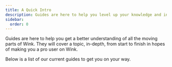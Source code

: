 ```yaml
---
title: A Quick Intro
description: Guides are here to help you level up your knowledge and insight of Wink on any topic.
sidebar:
  order: 0
---
```



Guides are here to help you get a better understanding of all the moving parts of Wink. 
They will cover a topic, in-depth, from start to finish in hopes of making you a pro user on Wink.

Below is a list of our current guides to get you on your way.

<LinkCard
  title="Discover great deals"
  description="The guide gives you some tips on how to search for things to sell on Wink."
  href="/guides/discover-great-deals/"
/>

<LinkCard
  title="Integrating with TripPay"
  description="The guide gives you step-by-step instructions on how to do a full integration with TripPay as a travel company wishing to outsource the payment process."
  href="/guides/integrating-with-trip-pay/"
/>

<LinkCard
  title="Insight for dummies"
  description="This guides shows you how to use analytics effectively from the perspective of a supplier and an affiliate."
  href="/guides/insight-for-dummies/"
/>